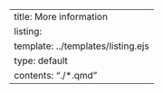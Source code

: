 ---
title: More information
listing:
  template: ../templates/listing.ejs
  type: default
  contents: "./*.qmd"
---